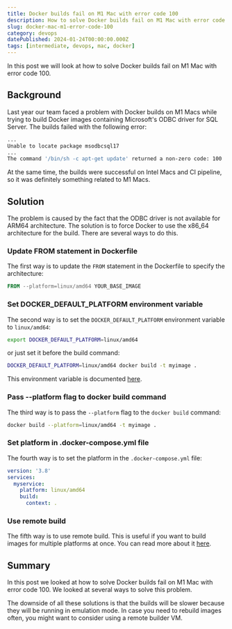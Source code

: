 ```yaml
---
title: Docker builds fail on M1 Mac with error code 100
description: How to solve Docker builds fail on M1 Mac with error code 100
slug: docker-mac-m1-error-code-100
category: devops
datePublished: 2024-01-24T00:00:00.000Z
tags: [intermediate, devops, mac, docker]
---
```


In this post we will look at how to solve Docker builds fail on M1 Mac with error code 100.

## Background

Last year our team faced a problem with Docker builds on M1 Macs while trying to build Docker images containing Microsoft's ODBC driver for SQL Server. The builds failed with the following error:

```bash
...
Unable to locate package msodbcsql17
...
The command '/bin/sh -c apt-get update' returned a non-zero code: 100
```

At the same time, the builds were successful on Intel Macs and CI pipeline, so it was definitely something related to M1 Macs.

## Solution

The problem is caused by the fact that the ODBC driver is not available for ARM64 architecture. The solution is to force Docker to use the x86_64 architecture for the build. There are several ways to do this.

### Update FROM statement in Dockerfile

The first way is to update the `FROM` statement in the Dockerfile to specify the architecture:

```dockerfile
FROM --platform=linux/amd64 YOUR_BASE_IMAGE
```

### Set DOCKER_DEFAULT_PLATFORM environment variable

The second way is to set the `DOCKER_DEFAULT_PLATFORM` environment variable to `linux/amd64`:

```bash
export DOCKER_DEFAULT_PLATFORM=linux/amd64
```

or just set it before the build command:

```bash
DOCKER_DEFAULT_PLATFORM=linux/amd64 docker build -t myimage .
```

This environment variable is documented [here](https://docs.docker.com/engine/reference/commandline/cli/#environment-variables).

### Pass --platform flag to docker build command

The third way is to pass the `--platform` flag to the `docker build` command:

```bash
docker build --platform=linux/amd64 -t myimage .
```

### Set platform in .docker-compose.yml file

The fourth way is to set the platform in the `.docker-compose.yml` file:

```yaml
version: '3.8'
services:
  myservice:
    platform: linux/amd64
    build:
      context: .
```

### Use remote build

The fifth way is to use remote build. This is useful if you want to build images for multiple platforms at once. You can read more about it [here](https://github.com/docker/buildx).

## Summary

In this post we looked at how to solve Docker builds fail on M1 Mac with error code 100. We looked at several ways to solve this problem.

The downside of all these solutions is that the builds will be slower because they will be running in emulation mode. In case you need to rebuild images often, you might want to consider using a remote builder VM.

